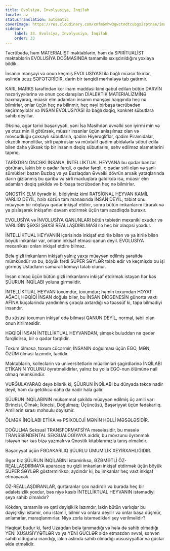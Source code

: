 ```yaml
---
title: Evolsiya, İnvolyusiya, İnqilab
locale: az
statusTranslation: automatic
coverImage: https://res.cloudinary.com/xmfm6mhw3gwctndtcubgx2rptnae/image/upload/v1740337243/small_cover_educacion_fundamental_a051170f1c.webp
sidebar:
    label: 33. Evolsiya, İnvolyusiya, İnqilab
    order: 33
---
```

Təcrübədə, həm MATERIALİST məktəblərin, həm də SPIRİTUALİST məktəblərin EVOLUSİYA DOĞMASINDA tamamilə sıxışdırıldığını yoxlaya bildik.

İnsanın mənşəyi və onun keçmiş EVOLUSİYASI ilə bağlı müasir fikirlər, əslində ucuz SƏFƏTƏRİDİR, dərin bir tənqidi mərhələyə tab gətirmir.

KARL MARKS tərəfindən kor inam maddəsi kimi qəbul edilən bütün DARVİN nəzəriyyələrinə və onun çox danışılan DİALEKTİK MATERIALİZMİNƏ baxmayaraq, müasir elm adamları insanın mənşəyi haqqında heç nə bilmirlər, onlar üçün heç nə bilinmir, heç nəyi birbaşa təcrübədən keçirməyiblər və İNSAN EVOLUSİYASI ilə bağlı dəqiq, konkret sübutlara sahib deyillər.

Əksinə, əgər tarixi bəşəriyyəti, yəni İsa Məsihdən əvvəlki son iyirmi min və ya otuz min ili götürsək, müasir insanlar üçün anlaşılmaz olan və mövcudluğu çoxsaylı sübutlarla, qədim Hiyerogliflər, qədim Piramidalar, ekzotik monolitlər, sirli papiruslar və müxtəlif qədim abidələrlə sübut edilə bilən daha yüksək tip bir insanın dəqiq sübutlarını, səhv edilməz əlamətlərini tapırıq.

TARİXDƏN ÖNCƏKİ İNSANA, İNTELLİKTUAL HEYVANA bu qədər bənzər görünən, lakin bir o qədər fərqli, o qədər fərqli, o qədər sirli olan və şanlı sümükləri bəzən Buzlaq və ya Buzlaqdan Əvvəlki dövrün arxaik yataqlarında dərin gizlənmiş bu qəribə və sirli məxluqlara gəldikdə isə, müasir elm adamları dəqiq şəkildə və birbaşa təcrübədən heç nə bilmirlər.

QNOSTİK ELM öyrədir ki, bildiyimiz kimi RATSİONAL HEYVAN KAMİL VARLIQ DEYİL, hələ sözün tam mənasında İNSAN DEYİL; təbiət onu müəyyən bir nöqtəyə qədər inkişaf etdirir, sonra bütün imkanlarını itirərək və ya pisləşərək inkişafını davam etdirmək üçün tam azadlıqda buraxır.

EVOLUSİYA və İNVOLUSİYA QANUNLARI bütün təbiətin mexaniki oxudur və VARLIĞIN ŞƏXSİ ŞƏXSİ REALLAŞDIRILMASI ilə heç bir əlaqəsi yoxdur.

İNTELLİKTUAL HEYVANIN içərisində inkişaf etdirilə bilən və ya itirilə bilən böyük imkanlar var, onların inkişaf etməsi qanun deyil. EVOLUSİYA mexanikası onları inkişaf etdirə bilməz.

Belə gizli imkanların inkişafı yalnız yaxşı müəyyən edilmiş şəraitdə mümkündür və bu, böyük fərdi SÜPER SƏYLƏR tələb edir və keçmişdə bu işi görmüş Ustadların səmərəli köməyi tələb olunur.

İnsan olmaq üçün bütün gizli imkanlarını inkişaf etdirmək istəyən hər kəs ŞÜURUN İNQİLABI yoluna girməlidir.

İNTELLİKTUAL HEYVAN toxumdur, toxumdur; həmin toxumdan HƏYAT AĞACI, HƏQİQİ İNSAN doğula bilər, bu İNSAN DİOGENESİN günorta vaxtı AFİNA küçələrində yandırılmış çıraqla axtardığı və təəssüf ki, tapa bilmədiyi insandır.

Bu xüsusi toxumun inkişaf edə bilməsi QANUN DEYİL, normal, təbii olan onun itirilməsidir.

HƏQİQİ İNSAN İNTELLİKTUAL HEYVANDAN, şimşək buluddan nə qədər fərqlidirsə, bir o qədər fərqlidir.

Toxum ölməsə, toxum cücərmir, İNSANIN doğulması üçün EGO, MƏN, ÖZÜM ölməsi lazımdır, təcildir.

Məktəblərin, kolleclərin və universitetlərin müəllimləri şagirdlərinə İNQİLABI ETİKANIN YOLUNU öyrətməlidirlər, yalnız bu yolla EGO-nun ölümünə nail olmaq mümkündür.

VURĞULAYARAQ deyə bilərik ki, ŞÜURUN İNQİLABI bu dünyada təkcə nadir deyil, həm də getdikcə daha da nadir hala gəlir.

ŞÜURUN İNQİLABININ mükəmməl şəkildə müəyyən edilmiş üç amili var: Birincisi, Ölmək; İkincisi, Doğulmaq; Üçüncüsü, Bəşəriyyət üçün fədakarlıq. Amillərin sırası məhsulu dəyişmir.

ÖLMƏK İNQİLABI ETİKA və PSİXOLOJİ MƏNİN HƏLLİ MƏSƏLƏSİDİR.

DOĞULMA Seksual TRANSFORMATSİYA məsələsidir, bu məsələ TRANSSENDENTAL SEKSUALOGİYAYA aiddir, bu mövzunu öyrənmək istəyən hər kəs bizə yazmalı və Qnostik kitablarımızla tanış olmalıdır.

Bəşəriyyət üçün FƏDAKARLIQ ŞÜURLU ÜMUMİLİK XEYİRXAHLIĞIDIR.

Əgər biz ŞÜURUN İNQİLABINI istəmiriksə, ƏZƏMƏTLİ ÖZ-REALLAŞDIRMAYA aparacaq bu gizli imkanları inkişaf etdirmək üçün böyük SÜPER SƏYLƏR göstərmiriksə, aydındır ki, bu imkanlar heç vaxt inkişaf etməyəcək.

ÖZ-REALLAŞDIRANLAR, qurtaranlar çox nadirdir və burada heç bir ədalətsizlik yoxdur, bəs niyə kasıb İNTELLİKTUAL HEYVANIN istəmədiyi şeyə sahib olmalıdır?

Kökdən, tamamilə və qəti dəyişiklik lazımdır, lakin bütün varlıqlar bu dəyişikliyi istəmir, onu istəmir, bilmir və onlara deyilir və onlar başa düşmür, anlamırlar, maraqlanmırlar. Niyə zorla istəmədikləri şey verilməlidir?

Həqiqət budur ki, fərd Uzaqdan belə tanımadığı və hələ də sahib olmadığı YENİ XÜSUSİYYƏTLƏR və ya YENİ GÜCLƏR əldə etməzdən əvvəl, səhvən sahib olduğuna inandığı, lakin əslində sahib olmadığı xüsusiyyətlər və güclər əldə etməlidir.

